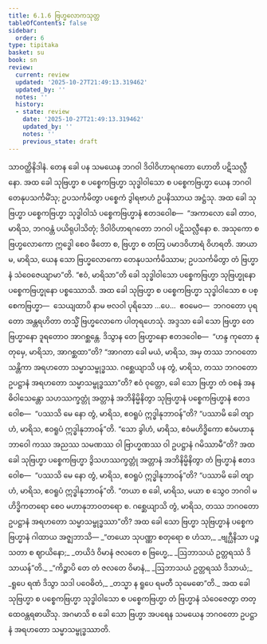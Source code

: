 ```yaml
---
title: 6.1.6 ဗြဟ္မလောကသုတ္တ
tableOfContents: false
sidebar:
  order: 6
type: tipitaka
basket: su
book: sn
review:
  current: review
  updated: '2025-10-27T21:49:13.319462'
  updated_by: ''
  notes: ''
  history:
  - state: review
    date: '2025-10-27T21:49:13.319462'
    updated_by: ''
    notes: ''
    previous_state: draft
---
```



<ReviewStatus review={frontmatter.review} showDetails={true} />

<HypothesisAnnotation frontmatter={frontmatter} />

<DynamicBreadcrumb />

<Division number="177" book="sn" e="ch" v="18" p="305">

<Paragraph number="1063" book="sn">
သာဝတ္ထိနိဒါနံ. တေန ခေါ ပန သမယေန ဘဂဝါ ဒိဝါဝိဟာရဂတော ဟောတိ ပဋိသလ္လီနော. အထ ခေါ သုဗြဟ္မာ စ ပစ္စေကဗြဟ္မာ သုဒ္ဓါဝါသော စ ပစ္စေကဗြဟ္မာ ယေန ဘဂဝါ တေနုပသင်္ကမိံသု; ဥပသင်္ကမိတွာ ပစ္စေကံ ဒွါရဗာဟံ ဥပနိဿာယ အဋ္ဌံသု. အထ ခေါ သုဗြဟ္မာ ပစ္စေကဗြဟ္မာ သုဒ္ဓါဝါသံ ပစ္စေကဗြဟ္မာနံ ဧတဒဝေါစ—  “အကာလော ခေါ တာဝ, မာရိသ, ဘဂဝန္တံ ပယိရုပါသိတုံ; ဒိဝါဝိဟာရဂတော ဘဂဝါ ပဋိသလ္လီနော စ. အသုကော စ ဗြဟ္မလောကော ဣဒ္ဓေါ စေဝ ဖီတော စ, ဗြဟ္မာ စ တတြ ပမာဒဝိဟာရံ ဝိဟရတိ. အာယာမ, မာရိသ, ယေန သော ဗြဟ္မလောကော တေနုပသင်္ကမိဿာမ; ဥပသင်္ကမိတွာ တံ ဗြဟ္မာနံ သံဝေဇေယျာမာ”တိ. “ဧဝံ, မာရိသာ”တိ ခေါ သုဒ္ဓါဝါသော ပစ္စေကဗြဟ္မာ သုဗြဟ္မုနော ပစ္စေကဗြဟ္မုနော ပစ္စဿောသိ.
</Paragraph>

<Paragraph number="1064" book="sn">
အထ ခေါ သုဗြဟ္မာ စ ပစ္စေကဗြဟ္မာ သုဒ္ဓါဝါသော စ ပစ္စေကဗြဟ္မာ—  သေယျထာပိ နာမ ဗလဝါ ပုရိသော …ပေ…  ဧဝမေဝ—  ဘဂဝတော ပုရတော အန္တရဟိတာ တသ္မိံ ဗြဟ္မလောကေ ပါတုရဟေသုံ. အဒ္ဒသာ ခေါ သော ဗြဟ္မာ တေ ဗြဟ္မာနော ဒူရတောဝ အာဂစ္ဆန္တေ. ဒိသွာန တေ ဗြဟ္မာနော ဧတဒဝေါစ—  “ဟန္ဒ ကုတော နု တုမှေ, မာရိသာ, အာဂစ္ဆထာ”တိ? “အာဂတာ ခေါ မယံ, မာရိသ, အမှ တဿ ဘဂဝတော သန္တိကာ အရဟတော သမ္မာသမ္ဗုဒ္ဓဿ. ဂစ္ဆေယျာသိ ပန တွံ, မာရိသ, တဿ ဘဂဝတော ဥပဋ္ဌာနံ အရဟတော သမ္မာသမ္ဗုဒ္ဓဿာ”တိ?
</Paragraph>

<Paragraph number="1065" book="sn">
ဧဝံ ဝုတ္တော, ခေါ သော ဗြဟ္မာ တံ ဝစနံ အနဓိဝါသေန္တော သဟဿက္ခတ္တုံ အတ္တာနံ အဘိနိမ္မိနိတွာ သုဗြဟ္မာနံ ပစ္စေကဗြဟ္မာနံ ဧတဒဝေါစ—  “ပဿသိ မေ နော တွံ, မာရိသ, ဧဝရူပံ ဣဒ္ဓါနုဘာဝန်”တိ? “ပဿာမိ ခေါ တျာဟံ, မာရိသ, ဧဝရူပံ ဣဒ္ဓါနုဘာဝန်”တိ. “သော ခွါဟံ, မာရိသ, ဧဝံမဟိဒ္ဓိကော ဧဝံမဟာနုဘာဝေါ ကဿ အညဿ သမဏဿ ဝါ ဗြာဟ္မဏဿ ဝါ ဥပဋ္ဌာနံ ဂမိဿာမီ”တိ?
</Paragraph>

<Paragraph number="1066" book="sn">
အထ ခေါ သုဗြဟ္မာ ပစ္စေကဗြဟ္မာ ဒွိသဟဿက္ခတ္တုံ အတ္တာနံ အဘိနိမ္မိနိတွာ တံ ဗြဟ္မာနံ ဧတဒဝေါစ—  “ပဿသိ မေ နော တွံ, မာရိသ, ဧဝရူပံ ဣဒ္ဓါနုဘာဝန်”တိ? “ပဿာမိ ခေါ တျာဟံ, မာရိသ, ဧဝရူပံ ဣဒ္ဓါနုဘာဝန်”တိ. “တယာ စ ခေါ, မာရိသ, မယာ စ သွေဝ ဘဂဝါ မဟိဒ္ဓိကတရော စေဝ မဟာနုဘာဝတရော စ. ဂစ္ဆေယျာသိ တွံ, မာရိသ, တဿ ဘဂဝတော ဥပဋ္ဌာနံ အရဟတော သမ္မာသမ္ဗုဒ္ဓဿာ”တိ? အထ ခေါ သော ဗြဟ္မာ သုဗြဟ္မာနံ ပစ္စေကဗြဟ္မာနံ ဂါထာယ အဇ္ဈဘာသိ—
</Paragraph>

<Paragraph number="1067" type="verses" book="sn">
_“တယော သုပဏ္ဏာ စတုရော စ ဟံသာ,_  
_ဗျဂ္ဃီနိသာ ပဉ္စသတာ စ ဈာယိနော;_  
_တယိဒံ ဝိမာနံ ဇလတေ စ ဗြဟ္မေ,_  
_ဩဘာသယံ ဥတ္တရဿံ ဒိသာယန်”တိ._  

</Paragraph>

<Paragraph number="1068" type="verses" book="sn">
_“ကိဉ္စာပိ တေ တံ ဇလတေ ဝိမာနံ,_  
_ဩဘာသယံ ဥတ္တရဿံ ဒိသာယံ;_  
_ရူပေ ရဏံ ဒိသွာ သဒါ ပဝေဓိတံ,_  
_တသ္မာ န ရူပေ ရမတီ သုမေဓော”တိ._  

</Paragraph>

<Paragraph number="1069" book="sn">
အထ ခေါ သုဗြဟ္မာ စ ပစ္စေကဗြဟ္မာ သုဒ္ဓါဝါသော စ ပစ္စေကဗြဟ္မာ တံ ဗြဟ္မာနံ သံဝေဇေတွာ တတ္ထေဝန္တရဓာယိံသု. အဂမာသိ စ ခေါ သော ဗြဟ္မာ အပရေန သမယေန ဘဂဝတော ဥပဋ္ဌာနံ အရဟတော သမ္မာသမ္ဗုဒ္ဓဿာတိ.
</Paragraph>
</Division>